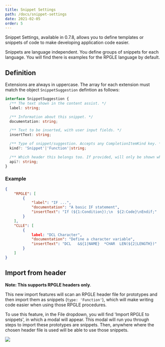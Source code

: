 ```yaml
---
title: Snippet Settings
path: /docs/snippet-settings
date: 2021-02-05
order: 5
---
```


Snippet Settings, available in 0.7.8, allows you to define templates or snippets of code to make developing application code easier.

Snippets are language independent. You define groups of snippets for each language. You will find there is examples for the RPGLE language by default. 

## Definition

Extensions are always in uppercase. The array for each extension must match the object `SnippetSuggestion` defintion as follows:

```ts
interface SnippetSuggestion {
  /** The text shown in the content assist. */
  label: string;

  /** Information about this snippet. */
  documentation: string;

  /** Text to be inserted, with user input fields. */
  insertText: string;

  /** Type of snippet/suggestion. Accepts any CompletionItemKind key. */
  kind?: 'Snippet'|'Function'|string;

  /** Which header this belongs too. If provided, will only be shown when header file in copied/included in the source code. Supports (SQL)RPGLE only. */
  api?: string;
}
```

### Example

```json
{
    "RPGLE": [
        {
            "label": "IF ...",
            "documentation": "A basic IF statement",
            "insertText": "If (${1:Condition});\n  ${2:Code}\nEndif;"
        }
    ],
    "CLLE": [
        {
            label: "DCL Character",
            "documentation": "Define a character variable",
            "insertText": "DCL   &${1|NAME}  *CHAR  LEN(${2|LENGTH})"
        }
    ]
}
```

## Import from header

**Note: This supports RPGLE headers only**.

This new import features will scan an RPGLE header file for prototypes and then import them as snippets (`type: 'Function'`), which will make writing code easier when using those RPGLE procedures.

To use this feature, in the File dropdown, you will find 'Import RPGLE to snippets', in which a modal will appear. This modal will run you through steps to import these prototypes are snippets. Then, anywhere where the chosen header file is used will be able to use those snippets.

![](./snippet-import.png)